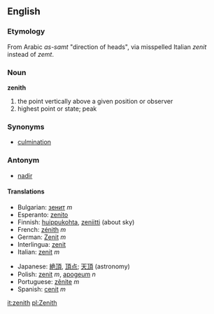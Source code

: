 ==English==

===Etymology===
From Arabic ''as-samt'' "direction of heads", via misspelled Italian ''zenit'' instead of ''zemt''.
===Noun===
'''zenith'''
# the point vertically above a given position or observer
# highest point or state; peak

===Synonyms===
*[[culmination]]

===Antonym===
*[[nadir]]

====Translations====
{{top}}
*Bulgarian: [[зенит]] ''m''
*Esperanto: [[zenito]]
*Finnish: [[huippukohta]], [[zeniitti]] (about sky)
*French: [[zénith]] ''m''
*German: [[Zenit]] ''m''
*Interlingua: [[zenit]]
*Italian: [[zenit]] ''m''
{{mid}}
*Japanese: [[絶頂]], [[頂点]]; [[天頂]] (astronomy)
*Polish: [[zenit]] ''m'', [[apogeum]] ''n''
*Portuguese: [[zênite]] ''m''
*Spanish: [[cenit]] ''m''
{{bottom}}

[[it:zenith]]
[[pl:Zenith]]